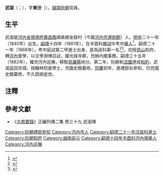 '''武洳'''（{{vie|v='''Vũ Nhơ'''|hn=武洳}}；{{bd|1840年||1886年||catIdx=V武}}），字'''東汾'''（{{vie|v='''Đông Phần'''|hn=東汾}}），[[越南|越南]][[阮朝|阮朝]]官員。

==生平==
武洳是[[河內省|河內省]][[懷德府|懷德府]][[壽昌縣_(越南)|壽昌縣]]順美總金鼓村（今屬[[河內市|河內市]][[還劍郡|還劍郡]]）人，[[明命|明命]]二十一年（1840年）出生。[[嗣德|嗣德]]十四年（1861年），在辛酉科[[鄉試|鄉試]]中考中[[舉人|舉人]]<ref>{{Cite web |url=http://lib.nomfoundation.org/collection/1/volume/341/page/66 |title=《國朝鄉科錄》卷三 |access-date=2017-05-28 |archive-date=2016-10-11 |archive-url=https://web.archive.org/web/20161011064603/http://lib.nomfoundation.org/collection/1/volume/341/page/66 |dead-url=no }}</ref>。嗣德二十一年（1868年），考中庭試第二甲進士出身，是為該科第一名<ref>{{Cite web |url=http://hannom.nlv.gov.vn/hannom/cgi-bin/hannom?a=d&d=BNTwEHieahcNp1894.1.60 |title=《國朝科榜錄》 |access-date=2016-07-29 |archive-date=2018-04-06 |archive-url=https://web.archive.org/web/20180406225906/http://hannom.nlv.gov.vn/hannom/cgi-bin/hannom?a=d&d=BNTwEHieahcNp1894.1.60 |dead-url=no }}</ref><ref>{{Cite web |url=http://www.hannom.org.vn/detail.asp?param=1213&Catid=562 |title=嗣德二十一年進士題名碑 |access-date=2018-06-09 |archive-date=2018-06-12 |archive-url=https://web.archive.org/web/20180612143456/http://www.hannom.org.vn/detail.asp?param=1213&Catid=562 |dead-url=no }}</ref>。初授[[慈山府|慈山]]知府，轉[[河內|河內]]督學，以文學淵博召試，擢光祿寺卿，充辦內閣事務。嗣德三十五年（1882年），權充河內巡撫，移駐[[慈廉縣|慈廉縣]]地分。第二年，阮朝和[[法國|法國]]達成[[順化條約|和約]]，武洳返回京城，授翰林院直學士，充國史館纂修。[[同慶_(阮朝)|同慶]]初年，進禮部右參知，仍充國史館纂修，不久因病逝世。

==注釋==
{{reflist}}

==參考文獻==
*《[[大南實錄|大南實錄]]》正編列傳二集 卷三十九 武洳傳

{{嗣德二十一年戊辰科庭试正副榜}}

{{DEFAULTSORT:Vũ Nhơ}}
[[Category:阮朝禮部參知|Category:阮朝禮部參知]]
[[Category:河內市人|Category:河內市人]]
[[Category:嗣德二十一年戊辰科進士|Category:嗣德二十一年戊辰科進士]]
[[Category:阮朝知府|Category:阮朝知府]]
[[Category:越南庭元|Category:越南庭元]]
[[Category:嗣德十四年辛酉科河內場舉人|Category:嗣德十四年辛酉科河內場舉人]]
[[Category:河內巡撫|Category:河內巡撫]]